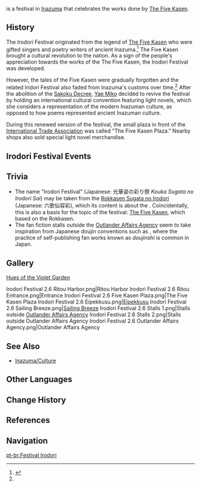 {{About|the festival|the [[Version 2.6]] [[Event]]|Hues of the Violet Garden}}
{{Terminology Infobox
|image        = Irodori Festival 2.6 Five Kasen Plaza.png
|type         = Festivals
|type2        = Inazuma Culture
}}
{{Lang|'''Irodori Festival'''|ja=光華姿の彩り祭|ja_rm=Kouka Sugata no Irodori Sai}} is a festival in [[Inazuma]] that celebrates the works done by [[The Five Kasen]].
<!--
==Traditions==
-->
==History==
The Irodori Festival originated from the legend of [[The Five Kasen]] who were gifted singers and poetry writers of ancient Inazuma.<ref name="Festive Elegance">{{Ref/Quest|Festive Elegance}}</ref> The Five Kasen brought a cultural revolution to the nation. As a sign of the people's appreciation towards the works of the The Five Kasen, the Irodori Festival was developed.

However, the tales of the Five Kasen were gradually forgotten and the related Iridori Festival also faded from Inazuma's customs over time.<ref name="Festive Elegance" /> After the abolition of the [[Sakoku Decree]], [[Yae Miko]] decided to revive the festival by holding an international cultural convention featuring light novels, which she considers a representation of the modern Inazuman culture, as opposed to how poems represented ancient Inazuman culture.

During this renewed version of the festival, the small plaza in front of the [[International Trade Association]] was called "The Five Kasen Plaza." Nearby shops also sold special light novel merchandise.

==Irodori Festival Events==
{{Event History Table|header=There is '''%PAGES%''' [[Flagship Event]] that has corresponded with the Irodori Festival.}}

==Trivia==
* The name "Irodori Festival" (Japanese: 光華姿の彩り祭 ''Kouka Sugata no Irodori Sai'') may be taken from the {{w|kabuki}} [https://www.kabuki21.com/rsi.php Rokkasen Sugata no Irodori] (Japanese: 六歌仙容彩), which its content is about the {{w|Rokkasen}}. Coincidentally, this is also a basis for the topic of the festival: [[The Five Kasen]], which based on the Rokkasen.
* The fan fiction stalls outside the [[Outlander Affairs Agency]] seem to take inspiration from Japanese doujin conventions such as {{w|Comiket}}, where the practice of self-publishing fan works known as ''doujinshi'' is common in Japan.

==Gallery==
;[[Hues of the Violet Garden]]
<gallery>
Irodori Festival 2.6 Ritou Harbor.png|Ritou Harbor
Irodori Festival 2.6 Ritou Entrance.png|Entrance
Irodori Festival 2.6 Five Kasen Plaza.png|The Five Kasen Plaza
Irodori Festival 2.6 Eipekkusu.png|[[Eipekkusu]]
Irodori Festival 2.6 Sailing Breeze.png|[[Sailing Breeze]]
Irodori Festival 2.6 Stalls 1.png|Stalls outside [[Outlander Affairs Agency]]
Irodori Festival 2.6 Stalls 2.png|Stalls outside Outlander Affairs Agency
Irodori Festival 2.6 Outlander Affairs Agency.png|Outlander Affairs Agency
</gallery>

==See Also==
* [[Inazuma/Culture]]

==Other Languages==
{{Other Languages
|en      = Irodori Festival
|zhs     = 光华容彩祭
|zhs_rm  = Guānghuá Róngcǎi-jì
|zht     = 光華容彩祭
|zht_rm  = Guānghuá Róngcǎi-jì
|zh_tl   = Brilliant Irodori Festival
|ja      = {{Rubi|光|こう|華|か|容|すがた|の|&zwj;|彩|いろどり|祭|さい}}
|ja_rm   = Kouka Sugata no Irodori-sai<ref>{{Ref/Quest|Festive Elegance|note=Japanese Voice-Over}}</ref>
|ja_tl   = Brilliant Irodori Festival
|zhja_note = {{zh|容彩|rm=Róngcǎi}}/{{ja|容彩|rm=Sugata no Irodori}} is an ancient literary term for appearance and styling of a person.
|ko      = 이로도리 {{tt|축제|祝祭}}
|ko_tl   = Irodori Festival
|es      = Festival Irodori
|es_tl   = Irodori Festival
|fr      = Festival Irodori
|fr_tl   = Irodori Festival
|ru      = Праздник Иродори
|ru_tl   = Irodori Festival
|th      = เทศกาล Irodori
|th_rm   = Thetsakan Irodori
|th_tl   = 
|vi      = {{tt|Lễ Hội|禮會}} Irodori
|vi_tl   = Irodori Festival
|de      = Irodori-Fest
|de_tl   = Irodori Festival
|id      = Festival Irodori
|id_tl   = Irodori Festival
|pt      = Festival Irodori
|pt_tl   = Irodori Festival
|tr      = Irodori Festivali
|tr_tl   = 
|it      = Festival di Irodori
|it_tl   = 
}}

==Change History==
{{Change History|introduced=2.6}}

==References==
{{Reflist}}

==Navigation==
{{Lore Navbox|Festival}}

[[pt-br:Festival Irodori]]